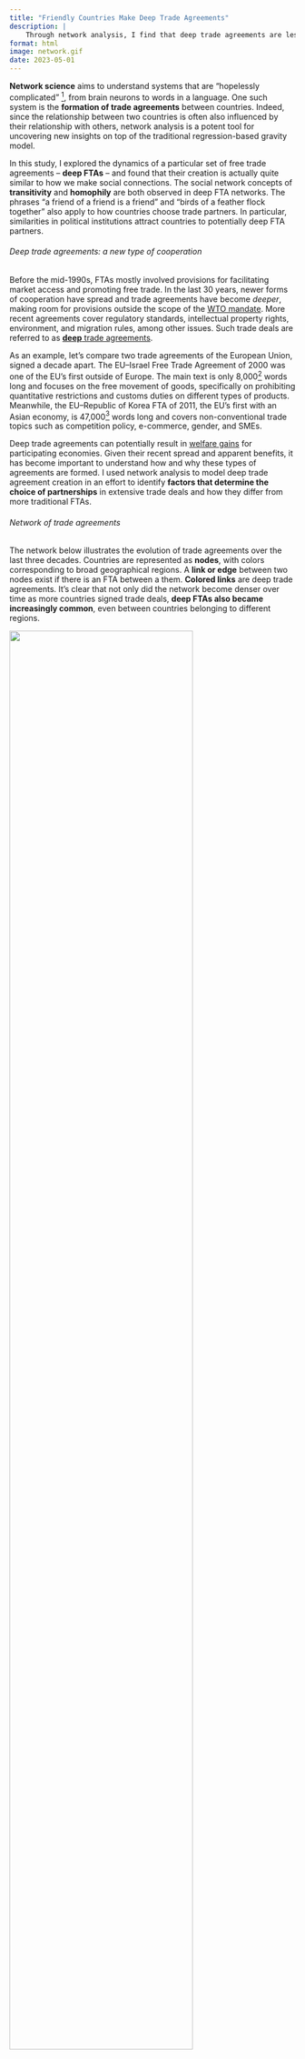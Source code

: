 ```yaml
---
title: "Friendly Countries Make Deep Trade Agreements"
description: | 
    Through network analysis, I find that deep trade agreements are less about economics and more about politics
format: html
image: network.gif
date: 2023-05-01
---
```


<!-- Human life is surrounded and governed by systems that are *"hopelessly complicated"* [^1]. Our brain functions are determined by billions of interconnected neurons. How we talk and understand language is based on complex relationships between millions of words. The activities we conduct on our cell phones are determined by an elaborate interaction between thousands of computers and satellites. -->

<!-- These **complex systems** are notoriously hard to understand, but they all have underlying **networks** that determine how pieces in the system interact. **Network science** is a relatively new discipline that aims to understand complex systems by studying their elements and the connections between them. -->

**Network science** aims to understand systems that are "hopelessly complicated" [^1], from brain neurons to words in a language. One such system is the **formation of trade agreements** between countries. Indeed, since the relationship between two countries is often also influenced by their relationship with others, network analysis is a potent tool for uncovering new insights on top of the traditional regression-based gravity model.

[^1]: Albert-László Barabási in <a href='http://networksciencebook.com/'>Network Science</a>.

<!-- Relationships between countries and the exchange of goods and services across borders is an example of a network. Official **agreements** that countries enter into to facilitate trade and deepen economic cooperation can also be analyzed as a network. In fact, **trade agreement formation** may actually be **better understood through network analysis** compared to the more traditional regression-based gravity model. This is because network analysis is able to capture one important fact: the relationship between two countries is also influenced by their relationship with other nations. -->

In this study, I explored the dynamics of a particular set of free trade agreements -- **deep FTAs** -- and found that their creation is actually quite similar to how we make social connections. The social network concepts of **transitivity** and **homophily** are both observed in deep FTA networks. The phrases "a friend of a friend is a friend" and "birds of a feather flock together" also apply to how countries choose trade partners. In particular, similarities in political institutions attract countries to potentially deep FTA partners.

###### [Deep trade agreements: a new type of cooperation]{.second-color}

Before the mid-1990s, FTAs mostly involved provisions for facilitating market access and promoting free trade. In the last 30 years, newer forms of cooperation have spread and trade agreements have become *deeper*, making room for provisions outside the scope of the <a class='second-hover' href='https://www.wto.org/english/thewto_e/whatis_e/tif_e/fact1_e.htm'>WTO mandate</a>. More recent agreements cover regulatory standards, intellectual property rights, environment, and migration rules, among other issues. Such trade deals are referred to as <a class='second-hover' href='https://datatopics.worldbank.org/dta/about-the-project.html'>**deep** trade agreements</a>.

As an example, let's compare two trade agreements of the European Union, signed a decade apart. The EU--Israel Free Trade Agreement of 2000 was one of the EU's first outside of Europe. The main text is only 8,000[^2] words long and focuses on the free movement of goods, specifically on prohibiting quantitative restrictions and customs duties on different types of products. Meanwhile, the EU--Republic of Korea FTA of 2011, the EU's first with an Asian economy, is 47,000[^3] words long and covers non-conventional trade topics such as competition policy, e-commerce, gender, and SMEs.

[^2]: The main text, including the title and signature pages, is 8,186 words long. The document can be accessed <a href='https://rtais.wto.org/UI/CRShowRTAIDCard.aspx?rtaid=93'>here</a>.

[^3]: The main text, including the title and signature pages, is 47,505 words long. The document can be accessed <a href='https://rtais.wto.org/UI/CRShowRTAIDCard.aspx?rtaid=167'>here</a>.

Deep trade agreements can potentially result in <a class='second-hover' href='https://cepr.org/voxeu/columns/trade-and-welfare-benefits-deep-trade-agreements'>welfare gains</a> for participating economies. Given their recent spread and apparent benefits, it has become important to understand how and why these types of agreements are formed. I used network analysis to model deep trade agreement creation in an effort to identify **factors that determine the choice of partnerships** in extensive trade deals and how they differ from more traditional FTAs.

###### [Network of trade agreements]{.second-color}

The network below illustrates the evolution of trade agreements over the last three decades. Countries are represented as **nodes**, with colors corresponding to broad geographical regions. A **link or edge** between two nodes exist if there is an FTA between a them. **Colored links** are deep trade agreements. It's clear that not only did the network become denser over time as more countries signed trade deals, **deep FTAs also became increasingly common**, even between countries belonging to different regions.

![](network.gif){width="80%" fig-align="center"}

<a class='second-hover' href='https://link.springer.com/article/10.1007/s11151-020-09780-0'>Laget, et al. (2020)</a> present various ways to define and measure the **depth** of agreements. For this analysis, I focused on deep trade agreements that contain a **legally binding** provision on at least one of the following **non-economic policies**[^4]:

[^4]: Non-economic policies are defined in [Limão (2016)](https://www.nber.org/papers/w22138).

-   Environmental laws
-   Audiovisual cooperation
-   Cultural cooperation
-   Health
-   Human rights
-   Illicit drugs
-   Money laundering
-   Political dialogue
-   Terrorism

Depth is defined as the **number of** (legally enforceable) **provisions** present in the text of the agreement. Information on FTA depth is also supplemented by other country-level data that can be used to understand the dynamics of trade agreement formation. Each node is assigned a set of variables or **factors that may affect the choice of partners**. The table below summarizes the variables used for the analysis:

|     |                         |                                                                                                                                                       |                               |
|:----------------:|:----------------:|:----------------:|:----------------:|
|     |      **Variable**       |                                                                      **Values**                                                                       |          **Source**           |
|  1  | Broad geographic region | Europe, North America, Latin America and Caribbean, East Asia and Pacific, Central Asia, South Asia, Middle East and North Africa, Sub-Saharan Africa |          World Bank           |
|  2  |  Income classification  |                                           Low income, lower middle income, upper middle income, high income                                           |          World Bank           |
|  3  |    Political freedom    |                                                            Free, partially free, not free                                                             | Freedom House Democracy Index |

More details about the sources, features, and process of creating the network dataset can be found in this <a class='second-hover' href='../../datasets/trade-networks-data/index.qmd'>this post</a>.

A common descriptive measure in network analysis is **node degree**, or the number of direct connections a node has. In the network of trade agreements, degree measures the number of agreements a country has with other economies[^5].

[^5]: If a country belongs to a multiparty agreement (e.g. ASEAN), each bilateral partnership (e.g. Singapore--Philippines, Singapore--Malaysia, Singapore--Thailand) is counted as one connection.

![](images/01%20map){width="80%" fig-align="center"}

One interesting relationship to look at is the **correlation between the node degree and its average depth**; that is, the number of bilateral agreements a country has and how deep these agreements are, on average. The figure below shows a positive correlation, indicating that well-connected countries are also more likely to sign deep trade agreements.

![](images/03%20correlation){width="80%" fig-align="center"}

```{=html}
<!-- The formation of trade agreements can also be described by the **assortativity** coefficient with respect to certain county characterisitcs. Assorativity is analogous to correlation coeffiecients. A positive assorativity score that is close to one indicates that nodes with **similar properties** tend to connect. Meanwhile, a negative assortativity score means that nodes with **dissimilar properties** tend to form connections. 

The figure below shows the assortativty scores of **full** and **deep** trade networks, based on four country features: GDP, income classification, political freedom, and geographical region. -->
```
###### [Trade agreement formation and the exponential random graph model]{.second-color}

One way to empirically test factors that influence trade agreement formation is the **exponential random graph model**. ERG is a method in network analysis used to determine the **probability of observing a set of links**. It can be used to study **how similarities in node attributes influence the presence or absence of FTA links**[^6]. Fitting an ERG model is analogous to regression analysis for network data. It provides coefficients that measure the likelihood of a link between two countries existing, given a certain feature.

[^6]: The application of this method to trade agreements was first explored in [Lee and Bai (2013)](https://www.kjis.org/journal/download_pdf.php?spage=263&volume=11&number=2).

The figure below shows the results of ERG models fitted to (1) the **full trade network**, including both traditional & deep FTAs, and (2) the **deep trade network** only. The variables on the y-axis are the node features of interest. If the **ERG coefficient is positive, a connection is likely** if two countries have **similar features**. If the **coefficient is negative, a connection is unlikely** if two countries have similar features.

![](images/04%20coefs){width="80%" fig-align="center"}

There are **three key takeaways** from these results:

1.  **Transitivity** plays a key role in trade agreement formation. If countries A and B both have bilateral agreements with country C, it is 66%[^7] more likely that A and B will also sign a FTA with each other, compared to a scenario where their common connection with C does not exist.

2.  **Political freedom** is the **most important determinant** of deep trade agreement formation. The likelihood of a deep FTA between two countries that are **both politically free** (i.e. democracies) is 91% higher than two countries where only one or none is considered free[^8]. In contrast, **region** is the most important factor in the full trade network[^9].

3.  Deep trade agreements are more likely to form between countries with **different income classes**. Economies belonging to the same class are 62% less likely to form deep FTAs compared to countries that are from different income classes.

[^7]: The ERG model coefficients are **log-odds ratios** which can be converted to probabilities using the inverse logit function $exp(x)/(1+exp(x))$. The log-odds ratio for transitivity is 0.694.

[^8]: In the full network, a country pair being both democracies only makes it 60% more likely for a FTA to form.

[^9]: A trade agreement between two countries in the same region is 92% more likely than between countries from different region. In the deep trade network, belonging to the same region only makes in 82% more likely for a FTA to form.

In general, this analysis supports the idea that deep trade agreements are less concerned about trade creation but rather prioritize cultivating relationships and strengthening international cooperation. Countries that sign deep FTAs do so for reasons extending beyond economic gains. Factors such as geographical location and income levels are not as important as the political profiles of potential partners. Beyond increasing the volume of trade between economies, the appeal of deep FTAs lies in social and political benefits.